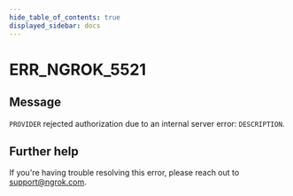 ```yaml
---
hide_table_of_contents: true
displayed_sidebar: docs
---
```



# ERR_NGROK_5521

## Message

`PROVIDER` rejected authorization due to an internal server error: `DESCRIPTION`.

<ErrorDetails error="err_ngrok_5521" />

## Further help

If you're having trouble resolving this error, please reach out to [support@ngrok.com](mailto:support@ngrok.com?subject=Help%20with%20ERR_NGROK_5521).
